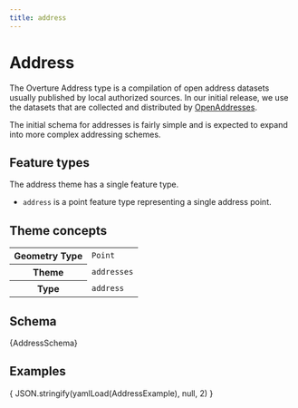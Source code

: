 ```yaml
---
title: address
---
```





# Address

The Overture Address type is a compilation of open address datasets usually
published by local authorized sources. In our initial release, we use the datasets
that are collected and distributed by [OpenAddresses](https://openaddresses.io).

The initial schema for addresses is fairly simple and is expected to expand into
more complex addressing schemes.

## Feature types
The address theme has a single feature type.
- `address` is a point feature type representing a single address point.

## Theme concepts


<table>
  <tbody>
  <tr>
    <th>Geometry Type</th>
    <td>
      <code>Point</code>
    </td>
  </tr>
  <tr>
    <th>Theme</th>
    <td><code>addresses</code></td>
  </tr>
  <tr>
    <th>Type</th>
    <td><code>address</code></td>
  </tr>
  </tbody>
</table>


## Schema

<Tabs>
  <TabItem value="browsable" label="Browsable" default>
    <JSONSchemaViewer schema={ yamlLoad(AddressSchema) } resolverOptions={ generateResolverOptions({remote: true, yamlBasePath: '/addresses'})}/>
  </TabItem>
  <TabItem value="yaml" label="YAML" default>
    <CodeBlock language="jsx">{AddressSchema}</CodeBlock>
  </TabItem>
</Tabs>

## Examples

<Tabs>
  <TabItem value="1" label="Address Example" default>
    <CodeBlock language="json">{ JSON.stringify(yamlLoad(AddressExample), null, 2) }</CodeBlock>
  </TabItem>
</Tabs>
